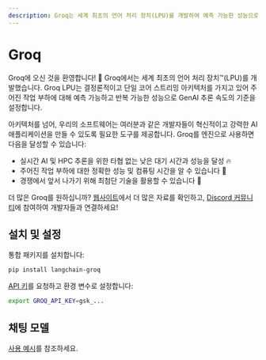 ```yaml
---
description: Groq는 세계 최초의 언어 처리 장치(LPU)를 개발하여 예측 가능한 성능으로 AI 애플리케이션을 위한 혁신적인 도구를 제공합니다.
---
```


# Groq

Groq에 오신 것을 환영합니다! 🚀 Groq에서는 세계 최초의 언어 처리 장치™(LPU)를 개발했습니다. Groq LPU는 결정론적이고 단일 코어 스트리밍 아키텍처를 가지고 있어 주어진 작업 부하에 대해 예측 가능하고 반복 가능한 성능으로 GenAI 추론 속도의 기준을 설정합니다.

아키텍처를 넘어, 우리의 소프트웨어는 여러분과 같은 개발자들이 혁신적이고 강력한 AI 애플리케이션을 만들 수 있도록 필요한 도구를 제공합니다. Groq를 엔진으로 사용하면 다음을 달성할 수 있습니다:

* 실시간 AI 및 HPC 추론을 위한 타협 없는 낮은 대기 시간과 성능을 달성 🔥
* 주어진 작업 부하에 대한 정확한 성능 및 컴퓨팅 시간을 알 수 있습니다 🔮
* 경쟁에서 앞서 나가기 위해 최첨단 기술을 활용할 수 있습니다 💪

더 많은 Groq를 원하십니까? [웹사이트](https://groq.com)에서 더 많은 자료를 확인하고, [Discord 커뮤니티](https://discord.gg/JvNsBDKeCG)에 참여하여 개발자들과 연결하세요!

## 설치 및 설정
통합 패키지를 설치합니다:

```bash
pip install langchain-groq
```


[API 키](https://wow.groq.com)를 요청하고 환경 변수로 설정합니다:

```bash
export GROQ_API_KEY=gsk_...
```


## 채팅 모델
[사용 예시](/docs/integrations/chat/groq)를 참조하세요.